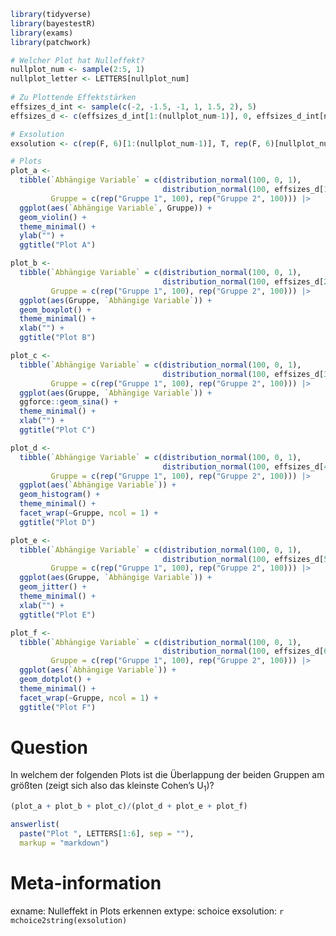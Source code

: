 
```r
library(tidyverse)
library(bayestestR)
library(exams)
library(patchwork)

# Welcher Plot hat Nulleffekt?
nullplot_num <- sample(2:5, 1)
nullplot_letter <- LETTERS[nullplot_num]
  
# Zu Plottende Effektstärken
effsizes_d_int <- sample(c(-2, -1.5, -1, 1, 1.5, 2), 5)
effsizes_d <- c(effsizes_d_int[1:(nullplot_num-1)], 0, effsizes_d_int[nullplot_num:5])

# Exsolution
exsolution <- c(rep(F, 6)[1:(nullplot_num-1)], T, rep(F, 6)[nullplot_num:5])

# Plots
plot_a <- 
  tibble(`Abhängige Variable` = c(distribution_normal(100, 0, 1),
                                  distribution_normal(100, effsizes_d[1], 1)),
         Gruppe = c(rep("Gruppe 1", 100), rep("Gruppe 2", 100))) |> 
  ggplot(aes(`Abhängige Variable`, Gruppe)) +
  geom_violin() +
  theme_minimal() +
  ylab("") +
  ggtitle("Plot A")

plot_b <- 
  tibble(`Abhängige Variable` = c(distribution_normal(100, 0, 1),
                                  distribution_normal(100, effsizes_d[2], 1)),
         Gruppe = c(rep("Gruppe 1", 100), rep("Gruppe 2", 100))) |> 
  ggplot(aes(Gruppe, `Abhängige Variable`)) +
  geom_boxplot() +
  theme_minimal() +
  xlab("") +
  ggtitle("Plot B")

plot_c <- 
  tibble(`Abhängige Variable` = c(distribution_normal(100, 0, 1),
                                  distribution_normal(100, effsizes_d[3], 1)),
         Gruppe = c(rep("Gruppe 1", 100), rep("Gruppe 2", 100))) |> 
  ggplot(aes(Gruppe, `Abhängige Variable`)) +
  ggforce::geom_sina() +
  theme_minimal() +
  xlab("") +
  ggtitle("Plot C")

plot_d <- 
  tibble(`Abhängige Variable` = c(distribution_normal(100, 0, 1),
                                  distribution_normal(100, effsizes_d[4], 1)),
         Gruppe = c(rep("Gruppe 1", 100), rep("Gruppe 2", 100))) |> 
  ggplot(aes(`Abhängige Variable`)) +
  geom_histogram() +
  theme_minimal() +
  facet_wrap(~Gruppe, ncol = 1) +
  ggtitle("Plot D")

plot_e <- 
  tibble(`Abhängige Variable` = c(distribution_normal(100, 0, 1),
                                  distribution_normal(100, effsizes_d[5], 1)),
         Gruppe = c(rep("Gruppe 1", 100), rep("Gruppe 2", 100))) |> 
  ggplot(aes(Gruppe, `Abhängige Variable`)) +
  geom_jitter() +
  theme_minimal() +
  xlab("") +
  ggtitle("Plot E")

plot_f <- 
  tibble(`Abhängige Variable` = c(distribution_normal(100, 0, 1),
                                  distribution_normal(100, effsizes_d[6], 1)),
         Gruppe = c(rep("Gruppe 1", 100), rep("Gruppe 2", 100))) |> 
  ggplot(aes(`Abhängige Variable`)) +
  geom_dotplot() +
  theme_minimal() +
  facet_wrap(~Gruppe, ncol = 1) +
  ggtitle("Plot F")
```


Question
========
In welchem der folgenden Plots ist die Überlappung der beiden Gruppen am größten (zeigt sich also das kleinste Cohen's U~1~)?


```r
(plot_a + plot_b + plot_c)/(plot_d + plot_e + plot_f)
```

  
```r
answerlist(
  paste("Plot ", LETTERS[1:6], sep = ""),
  markup = "markdown")
```



Meta-information
================
exname: Nulleffekt in Plots erkennen
extype: schoice
exsolution: `r mchoice2string(exsolution)`